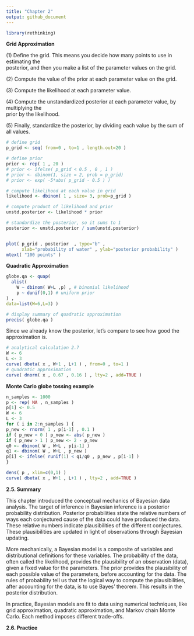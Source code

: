 ```yaml
---
title: "Chapter 2"
output: github_document
---
```


```r
library(rethinking)
```

**Grid Approximation**

\(1\) Define the grid. This means you decide how many points to use in estimating the  
posterior, and then you make a list of the parameter values on the grid.

\(2\) Compute the value of the prior at each parameter value on the grid.

\(3\) Compute the likelihood at each parameter value.

\(4\) Compute the unstandardized posterior at each parameter value, by multiplying the  
prior by the likelihood.

\(5\) Finally, standardize the posterior, by dividing each value by the sum of all values.

```r
# define grid
p_grid <- seq( from=0 , to=1 , length.out=20 )

# define prior
prior <- rep( 1 , 20 )
# prior <- ifelse( p_grid < 0.5 , 0 , 1 )
# prior <- dbinom(1, size = 2, prob = p_grid)
# prior <- exp( -5*abs( p_grid - 0.5 ) )

# compute likelihood at each value in grid
likelihood <- dbinom( 1 , size= 3, prob=p_grid )

# compute product of likelihood and prior
unstd.posterior <- likelihood * prior

# standardize the posterior, so it sums to 1
posterior <- unstd.posterior / sum(unstd.posterior)


plot( p_grid , posterior  , type="b" ,
      xlab="probability of water" , ylab="posterior probability" )
mtext( "100 points" )
```

**Quadratic Approximation**

```r
globe.qa <- quap(
  alist(
    W ~ dbinom( W+L ,p) , # binomial likelihood
    p ~ dunif(0,1) # uniform prior
) ,
data=list(W=6,L=3) )

# display summary of quadratic approximation
precis( globe.qa )
```

Since we already know the posterior, let’s compare to see how good the approximation is.
```r
# analytical calculation 2.7
W <- 6
L <- 3
curve( dbeta( x , W+1 , L+1 ) , from=0 , to=1 )
# quadratic approximation
curve( dnorm( x , 0.67 , 0.16 ) , lty=2 , add=TRUE )
```

**Monte Carlo globe tossing example**
```r
n_samples <- 1000
p <- rep( NA , n_samples )
p[1] <- 0.5
W <- 6
L <- 3
for ( i in 2:n_samples ) {
p_new <- rnorm( 1 , p[i-1] , 0.1 )
if ( p_new < 0 ) p_new <- abs( p_new )
if ( p_new > 1 ) p_new <- 2 - p_new
q0 <- dbinom( W , W+L , p[i-1] )
q1 <- dbinom( W , W+L , p_new )
p[i] <- ifelse( runif(1) < q1/q0 , p_new , p[i-1] )
}

dens( p , xlim=c(0,1) )
curve( dbeta( x , W+1 , L+1 ) , lty=2 , add=TRUE )
```

**2.5. Summary**

This chapter introduced the conceptual mechanics of Bayesian data analysis. The target
of inference in Bayesian inference is a posterior probability distribution. Posterior probabilities state the relative numbers of ways each conjectured cause of the data could have produced the data. These relative numbers indicate plausibilities of the different conjectures. These plausibilities are updated in light of observations through Bayesian updating.

More mechanically, a Bayesian model is a composite of variables and distributional definitions for these variables. The probability of the data, often called the likelihood, provides
the plausibility of an observation (data), given a fixed value for the parameters. The prior
provides the plausibility of each possible value of the parameters, before accounting for the
data. The rules of probability tell us that the logical way to compute the plausibilities, after
accounting for the data, is to use Bayes’ theorem. This results in the posterior distribution.

In practice, Bayesian models are fit to data using numerical techniques, like grid approximation, quadratic approximation, and Markov chain Monte Carlo. Each method imposes
different trade-offs.

**2.6. Practice**


